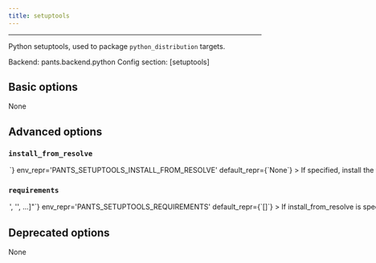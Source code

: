 ```yaml
---
title: setuptools
---
```



---


Python setuptools, used to package `python_distribution` targets.

Backend: <span className="color--primary">pants.backend.python</span>
Config section: <span className="color--primary">[setuptools]</span>

<span className={styles.options}>

## Basic options

None

## Advanced options


### `install_from_resolve`

<Option
  cli_repr={`--setuptools-install-from-resolve=<str>`}
  env_repr='PANTS_SETUPTOOLS_INSTALL_FROM_RESOLVE'
  default_repr={`None`}
>

If specified, install the tool using the lockfile for this named resolve.

This resolve must be defined in `[python].resolves`, as described in https://www.pantsbuild.org/v2.18/docs/python-third-party-dependencies#user-lockfiles.

The resolve&#x27;s entire lockfile will be installed, unless specific requirements are listed via the `requirements` option, in which case only those requirements will be installed. This is useful if you don&#x27;t want to invalidate the tool&#x27;s outputs when the resolve incurs changes to unrelated requirements.

If unspecified, and the `lockfile` option is unset, the tool will be installed using the default lockfile shipped with Pants.

If unspecified, and the `lockfile` option is set, the tool will use the custom `setuptools` &#x22;tool lockfile&#x22; generated from the `version` and `extra_requirements` options. But note that this mechanism is deprecated.

</Option>

### `requirements`

<Option
  cli_repr={`--setuptools-requirements="['<str>', '<str>', ...]"`}
  env_repr='PANTS_SETUPTOOLS_REQUIREMENTS'
  default_repr={`[]`}
>

If `install_from_resolve` is specified, install these requirements, at the versions provided by the specified resolve&#x27;s lockfile.

Values can be pip-style requirements (e.g., `tool` or `tool==1.2.3` or `tool>=1.2.3`), or addresses of `python_requirement` targets (or targets that generate or depend on `python_requirement` targets).

The lockfile will be validated against the requirements - if a lockfile doesn&#x27;t provide the requirement (at a suitable version, if the requirement specifies version constraints) Pants will error.

If unspecified, install the entire lockfile.

</Option>

## Deprecated options

None


</span>